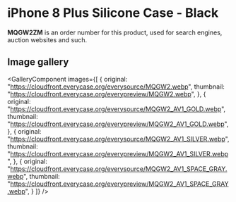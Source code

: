 
# iPhone 8 Plus Silicone Case - Black

<Callout type='info' emoji='👉🏻'>**MQGW2ZM** is an order number for this product, used for search engines, auction websites and such.</Callout>

## Image gallery

<GalleryComponent
    images={[
      {
        original: "https://cloudfront.everycase.org/everysource/MQGW2.webp",
        thumbnail: "https://cloudfront.everycase.org/everypreview/MQGW2.webp",
      },
      {
        original: "https://cloudfront.everycase.org/everysource/MQGW2_AV1_GOLD.webp",
        thumbnail: "https://cloudfront.everycase.org/everypreview/MQGW2_AV1_GOLD.webp",
      },
      {
        original: "https://cloudfront.everycase.org/everysource/MQGW2_AV1_SILVER.webp",
        thumbnail: "https://cloudfront.everycase.org/everypreview/MQGW2_AV1_SILVER.webp",
      },
      {
        original: "https://cloudfront.everycase.org/everysource/MQGW2_AV1_SPACE_GRAY.webp",
        thumbnail: "https://cloudfront.everycase.org/everypreview/MQGW2_AV1_SPACE_GRAY.webp",
      }
    ]}
  />
